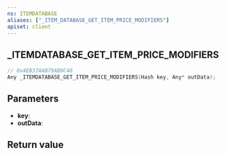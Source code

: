 ```yaml
---
ns: ITEMDATABASE
aliases: ["_ITEM_DATABASE_GET_ITEM_PRICE_MODIFIERS"]
apiset: client
---
```

## _ITEMDATABASE_GET_ITEM_PRICE_MODIFIERS

```c
// 0x4EB37AAB79AB0C48
Any _ITEMDATABASE_GET_ITEM_PRICE_MODIFIERS(Hash key, Any* outData);
```


## Parameters
* **key**:
* **outData**:

## Return value